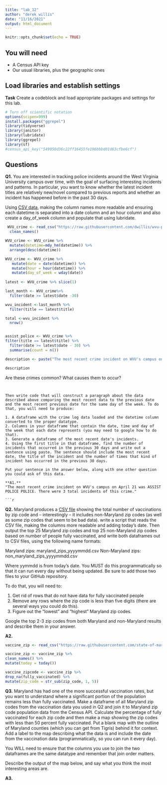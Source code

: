 ```yaml
---
title: "lab_12"
author: "derek willis"
date: "11/16/2021"
output: html_document
---
```


```r
knitr::opts_chunk$set(echo = TRUE)
```

## You will need

* A Census API key
* Our usual libraries, plus the geographic ones

## Load libraries and establish settings

**Task** Create a codeblock and load appropriate packages and settings for this lab.

```r
# Turn off scientific notation
options(scipen=999)
install.packages("ggrepel")
library(tidyverse)
library(janitor)
library(lubridate)
library(ggrepel)
library(sf)
#census_api_key("549950d36c22ff16455fe196bbbd01d63cfbe6cf")

```

## Questions

**Q1.** You are interested in tracking police incidents around the West Virginia University campus over time, with the goal of surfacing interesting incidents and patterns. In particular, you want to know whether the latest incident titles are relatively new/novel compared to previous reports and whether an incident has happened before in the past 30 days.

Using [CSV data](https://raw.githubusercontent.com/dwillis/wvu-projects/master/crime-log/crime_log.csv), making the column names more readable and ensuring each datetime is separated into a date column and an hour column and also create a day_of_week column and populate that using lubridate.
```r

 WVU_crime <- read_csv("https://raw.githubusercontent.com/dwillis/wvu-projects/master/crime-log/crime_log.csv") %>%
  clean_names()

WVU_crime <- WVU_crime %>% 
  mutate(datetime=mdy_hm(datetime)) %>% 
  arrange(desc(datetime))

WVU_crime <- WVU_crime %>% 
   mutate(date = date(datetime)) %>% 
   mutate(hour = hour(datetime)) %>% 
   mutate(day_of_week = wday(date))
 
latest <- WVU_crime %>% slice(1)

last_month <- WVU_crime%>% 
  filter(date >= latest$date -30)

wvu_incident <-last_month %>% 
  filter(title == latest$title)

total <-wvu_incident %>% 
  nrow()



```
```r
assist_police <- WVU_crime %>% 
filter(title == latest$title) %>%
  filter(date >= latest$date - 30) %>%
  summarise(count = n())

description <- paste("The most recent crime incident on WVU's campus on ", format(latest$date, format="%B %d"), " was ", latest$title, ".", " There were ", assist_police$count, " total incidents of this crime.", sep="")

description
```
Are these crimes common? What causes them to occur?
```


Then write code that will construct a paragraph about the data described above comparing the most recent data to the previous date and the most recent previous date for the same day of the week. To do that, you will need to produce:

1. A dataframe with the crime log data loaded and the datetime column converted to the proper datatype.
2. Columns in your dataframe that contain the date, time and day of the week that each date represents (you may need to google how to do that).
3. Generate a dataframe of the most recent date's incidents.
4. Using the first title in that dataframe, find the number of incidents that occurred in the previous 30 days and write out a sentence using paste. The sentence should include the most recent date, the title of the incident and the number of times that kind of incident has occurred in the previous 30 days.

Put your sentence in the answer below, along with one other question you could ask of this data.

**A1.**
"The most recent crime incident on WVU's campus on April 21 was ASSIST POLICE POLICE. There were 3 total incidents of this crime."

```r
```

**Q2.** Maryland produces a [CSV file](https://raw.githubusercontent.com/state-of-maryland/VaccineCSVs/master/Vax_ZIP_CODE_FirstSecondSingle_Totals_Raw.csv) showing the total number of vaccinations by zip code and -- interestingly -- it includes non-Maryland zip codes (as well as some zip codes that seem to be bad data). write a script that reads the CSV file, making the columns more readable and adding today's date. Then output the top 25 Maryland zip codes and top 25 non-Maryland zip codes based on number of people fully vaccinated, and write both dataframes out to CSV files, using the following name formats:

Maryland zips: maryland_zips_yyyymmdd.csv
Non-Maryland zips: non_maryland_zips_yyyymmdd.csv

Where yymmdd is from today's date. You MUST do this programmatically so that it can run every day without being updated. Be sure to add those two files to your GitHub repository.

To do that, you will need to:

1. Get rid of rows that do not have data for fully vaccinated people
2. Remove any rows where the zip code is less than five digits (there are several ways you could do this).
3. Figure out the "lowest" and "highest" Maryland zip codes.

Google the top 2-3 zip codes from both Maryland and non-Maryland results and describe them in your answer.

**A2.**

```r
vaccine_zip <- read_csv("https://raw.githubusercontent.com/state-of-maryland/VaccineCSVs/master/Vax_ZIP_CODE_FirstSecondSingle_Totals_Raw.csv")

vaccine_zip <- vaccine_zip %>% 
clean_names() %>% 
mutate(today = today())

vaccine_zipcode <- vaccine_zip %>% 
drop_na(fully_vaccinated) %>% 
mutate(zip_code = str_sub(zip_code, 1, 5))
```


**Q3.** Maryland has had one of the more successful vaccination rates, but you want to understand where a significant portion of the population remains less than fully vaccinated. Make a dataframe of all Maryland zip codes from the vaccination data you used in Q2 and join it to Maryland zip code population data from the Census API. Calculate the percentage of fully vaccinated for each zip code and then make a map showing the zip codes with less than 50 percent fully vaccinated. Put a blank map with the outline of Maryland counties (which you can get from Tigris) behind it for context. Add a label to the map describing what the data is and include the date from the vaccination data (programmatically, so you can run it every day).

You WILL need to ensure that the columns you use to join the two dataframes are the same datatype and remember that join order matters.

Describe the output of the map below, and say what you think the most interesting areas are.

**A3.**

```r
```
